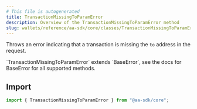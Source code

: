 ```yaml
---
# This file is autogenerated
title: TransactionMissingToParamError
description: Overview of the TransactionMissingToParamError method
slug: wallets/reference/aa-sdk/core/classes/TransactionMissingToParamError/constructor
---
```


Throws an error indicating that a transaction is missing the `to` address in the request.

<Note>
  `TransactionMissingToParamError` extends `BaseError`, see the docs for
  BaseError for all supported methods.
</Note>

## Import

```ts
import { TransactionMissingToParamError } from "@aa-sdk/core";
```
